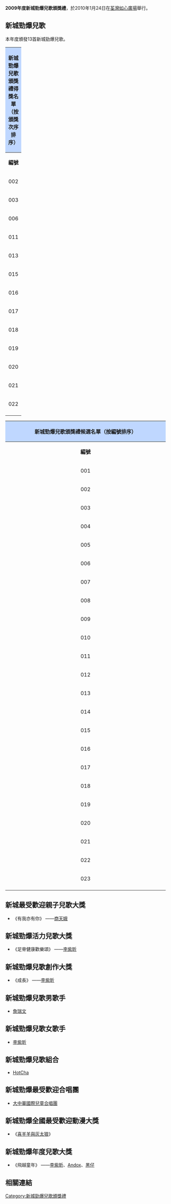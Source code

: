 '''2009年度新城勁爆兒歌頒獎禮'''，於2010年1月24日在[[荃灣|荃灣]][[如心廣場|如心廣場]]舉行。

==新城勁爆兒歌 ==
本年度頒發13首新城勁爆兒歌。
{| class="wikitable" border="1" cellpadding="1"  style="font-size: 100%; text-align: center;"
!colspan=5 width=100% align=center style="background:#BFD7FF"|'''新城勁爆兒歌頒獎禮得獎名單（按頒獎次序排序）'''
|-
!colspan=1 width=5%| '''編號'''
!colspan=1 width=20%| '''歌曲'''
!colspan=1 width=20%| '''作曲'''
!colspan=1 width=20%| '''作詞'''
!colspan=1 width=20%| '''主唱'''
|-
|002 ||老牛聲||吳彤||[[小斑|小斑]]@[[臨時拉伕|臨時拉伕]]||[[吳彤_(歌手)|吳彤]]
|- 
|003 ||轟烈勇士||[[山田信夫|山田信夫]]||[[張美賢|張美賢]]||[[狄易達|狄易達]]
|-
|006 ||飛越童年||李紫昕||李紫昕||李紫昕、[[Andox|Andox]]、[[黑仔|黑仔]]
|-
|011 ||有我亦有你||[[濱崎貴司|濱崎貴司]]||[[陳詩慧|陳詩慧]]||[[商天娥|商天娥]]
|-
|013 ||去盡||[[李國能|李國能]]||[[陳詠謙|陳詠謙]]||[[葉文輝|葉文輝]]
|-
|015 ||時光之光||[[朱俊傑|朱俊傑]]@[[Baron_Pro|Baron Pro]]||[[林若寧|林若寧]]||葉文輝、[[HotCha|HotCha]]
|-
|016 ||夢||[[黑須克彥|黑須克彥]]||余皓文||[[廖碧兒|廖碧兒]]
|-
|017 ||天道||[[渡部チェル|渡部チェル]]||張美賢||[[鄭融|鄭融]]
|-
|018 ||笑碌拐|| || ||[[詹瑞文|詹瑞文]]
|-
|019 ||弟子規||[[李紫昕|李紫昕]]||李紫昕、[[李毓秀|李毓秀]]||[[薛家燕|薛家燕]]、[[歐陽靖_(饒舌者)|MC Jin]]、[[家燕媽媽藝術中心合唱團|家燕媽媽藝術中心合唱團]]
|-
|020 ||三項鐵人||[[Terry_Ko|Terry Ko]]@[[153_Studio|153 Studio]]||[[高皓正|高皓正]]||[[EO2|EO2]]
|- 
|021 ||不可一不可再||Kellyjackie||Kellyjackie||[[Kellyjackie|Kellyjackie]]
|-
|022 ||Move it||[[Sacha_Baron_Choen|Sacha Baron Choen]]||MC Jin||MC Jin
|-
|}
{| class="wikitable" border="1" cellpadding="1"  style="font-size: 100%; text-align: center;"
! colspan=5 align=center style="background:#BFD7FF"|'''新城勁爆兒歌頒獎禮候選名單（按編號排序）'''
|- 
!colspan=1 width=5%| '''編號'''
!colspan=1 width=20%| '''歌曲'''
!colspan=1 width=20%| '''作曲'''
!colspan=1 width=20%| '''作詞'''
!colspan=1 width=20%| '''主唱'''
|-
|001 ||奇幻旅程||[[梁弋文|梁弋文]]||[[鄭櫻綸|鄭櫻綸]]||[[王祖藍|王祖藍]]
|- 
|002 ||老牛聲||吳彤||[[小斑|小斑]]@[[臨時拉伕|臨時拉伕]]||[[吳彤_(歌手)|吳彤]]
|- 
|003 ||轟烈勇士||[[山田信夫|山田信夫]]||[[張美賢|張美賢]]||[[狄易達|狄易達]]
|-
|004 ||成長||李紫昕||李紫昕||[[李紫昕|李紫昕]]
|-
|005 ||足脊健康歡樂頌||李紫昕||李紫昕||李紫昕
|-
|006 ||飛越童年||李紫昕||李紫昕||李紫昕、[[Andox|Andox]]、[[黑仔|黑仔]]
|-
|007 ||數碼超能量||[[POM|POM]]||鄭櫻綸||[[周柏豪|周柏豪]]
|-
|008 ||孤星淚||[[石井惠|石井惠]]||[[余皓文|余皓文]]||[[徐子珊|徐子珊]]
|-
|009 ||煮墨魚歌|| || ||[[泰臣|泰臣]]
|-
|010 ||超人梅比斯||[[葉肇中|葉肇中]]||余皓文||[[陳偉霆|陳偉霆]]
|-
|011 ||有我亦有你||[[濱崎貴司|濱崎貴司]]||[[陳詩慧|陳詩慧]]||[[商天娥|商天娥]]
|-
|012 ||通識小學堂|| || ||[[戚黛黛|戚黛黛]]
|-
|013 ||去盡||[[李國能|李國能]]||[[陳詠謙|陳詠謙]]||[[葉文輝|葉文輝]]
|-
|014 ||正氣歌||[[陳仲偉|陳仲偉]]||[[詩詩|詩詩]]||葉文輝、Feat. [[歐陽靖_(饒舌者)|MC Jin]]
|-
|015 ||時光之光||[[朱俊傑|朱俊傑]]@[[Baron_Pro|Baron Pro]]||[[林若寧|林若寧]]||葉文輝、[[HotCha|HotCha]]
|-
|016 ||夢||[[黑須克彥|黑須克彥]]||余皓文||[[廖碧兒|廖碧兒]]
|-
|017 ||天道||[[渡部チェル|渡部チェル]]||張美賢||[[鄭融|鄭融]]
|-
|018 ||笑碌拐|| || ||[[詹瑞文|詹瑞文]]
|-
|019 ||弟子規||[[李紫昕|李紫昕]]||李紫昕、[[李毓秀|李毓秀]]||[[薛家燕|薛家燕]]、MC Jin、[[家燕媽媽藝術中心合唱團|家燕媽媽藝術中心合唱團]]
|-
|020 ||三項鐵人||[[Terry_Ko|Terry Ko]]@[[153_Studio|153 Studio]]||[[高皓正|高皓正]]||[[EO2|EO2]]
|- 
|021 ||不可一不可再||Kellyjackie||Kellyjackie||[[Kellyjackie|Kellyjackie]]
|-
|022 ||Move it||[[Sacha_Baron_Choen|Sacha Baron Choen]]||MC Jin||MC Jin
|-
|023 ||Happy Hour||Mr.||Mr.、[[陶贊新|陶贊新]]||[[Mr.|Mr.]]
|-
|}

== 新城最受歡迎親子兒歌大獎 ==
*《有我亦有你》 ——[[商天娥|商天娥]]

== 新城勁爆活力兒歌大獎 ==
*《足脊健康歡樂頌》 ——[[李紫昕|李紫昕]]

== 新城勁爆兒歌創作大獎 ==
*《成長》 ——[[李紫昕|李紫昕]]

== 新城勁爆兒歌男歌手 ==
*[[詹瑞文|詹瑞文]]

== 新城勁爆兒歌女歌手 ==
*[[李紫昕|李紫昕]]

== 新城勁爆兒歌組合 ==
*[[HotCha|HotCha]]

== 新城勁爆最受歡迎合唱團 ==
*[[大中華國際兒童合唱團|大中華國際兒童合唱團]]

== 新城勁爆全國最受歡迎動漫大獎 ==
*《[[喜羊羊與灰太狼|喜羊羊與灰太狼]]》

== 新城勁爆年度兒歌大獎 ==
*《飛越童年》 ——[[李紫昕|李紫昕]]、[[Andox|Andox]]、[[黑仔|黑仔]]

== 相關連結 ==
{{新城勁爆兒歌頒獎禮}}
{{香港兒歌頒獎典禮}}

[[Category:新城勁爆兒歌頒獎禮|Category:新城勁爆兒歌頒獎禮]]